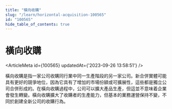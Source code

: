 ```yaml
---
title: "橫向收購"
slug: "/learn/horizontal-acquisition-100565"
id: "100565"
hide_table_of_contents: true
---
```



# 橫向收購

<ArticleMeta id={100565} updatedAt={'2023-09-26 13:58:51'} />
<div className='border-solid border-b border-t-0 my-4 border-[var(--ifm-color-gray-300)]' />

橫向收購是指一家公司收購同行業中同一生產階段的另一家公司。新合併實體可能具有更好的競爭地位，因為它具有了增加的市場份額或可擴展性，這些都是獨立公司合併形成的。在橫向收購過程中，公司可以擴大產品生產，但這並不意味着企業會發生轉變。橫向收購擴大了收購者的生產能力，但基本的業務運營保持不變，不同於創建全新公司的收購行為。
